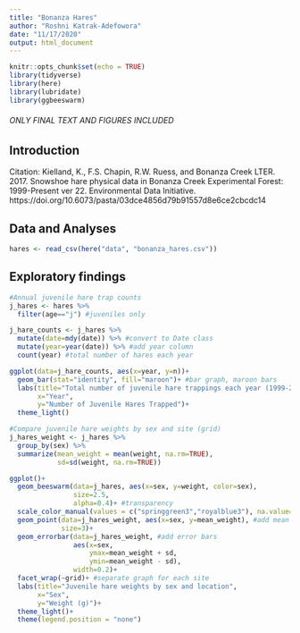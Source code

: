 ```yaml
---
title: "Bonanza Hares"
author: "Roshni Katrak-Adefowora"
date: "11/17/2020"
output: html_document
---
```


```r
knitr::opts_chunk$set(echo = TRUE)
library(tidyverse)
library(here)
library(lubridate)
library(ggbeeswarm)
```

###### ONLY FINAL TEXT AND FIGURES INCLUDED

## Introduction

Citation: Kielland, K., F.S. Chapin, R.W. Ruess, and Bonanza Creek LTER. 2017. Snowshoe hare physical data in Bonanza Creek Experimental Forest: 1999-Present ver 22. Environmental Data Initiative. https://doi.org/10.6073/pasta/03dce4856d79b91557d8e6ce2cbcdc14

## Data and Analyses

```r
hares <- read_csv(here("data", "bonanza_hares.csv"))
```

## Exploratory findings

```r
#Annual juvenile hare trap counts
j_hares <- hares %>% 
  filter(age=="j") #juveniles only

j_hare_counts <- j_hares %>% 
  mutate(date=mdy(date)) %>% #convert to Date class
  mutate(year=year(date)) %>% #add year column
  count(year) #total number of hares each year

ggplot(data=j_hare_counts, aes(x=year, y=n))+
  geom_bar(stat="identity", fill="maroon")+ #bar graph, maroon bars
  labs(title="Total number of juvenile hare trappings each year (1999-2012)",
       x="Year",
       y="Number of Juvenile Hares Trapped")+
  theme_light()
```

```r
#Compare juvenile hare weights by sex and site (grid)
j_hares_weight <- j_hares %>% 
  group_by(sex) %>% 
  summarize(mean_weight = mean(weight, na.rm=TRUE),
            sd=sd(weight, na.rm=TRUE))

ggplot()+
  geom_beeswarm(data=j_hares, aes(x=sex, y=weight, color=sex),
                size=2.5,
                alpha=0.4)+ #transparency
  scale_color_manual(values = c("springgreen3","royalblue3"), na.value="darkorchid3")+ #legend colors
  geom_point(data=j_hares_weight, aes(x=sex, y=mean_weight), #add mean points
             size=3)+
  geom_errorbar(data=j_hares_weight, #add error bars
                aes(x=sex,
                    ymax=mean_weight + sd,
                    ymin=mean_weight - sd),
                width=0.2)+
  facet_wrap(~grid)+ #separate graph for each site
  labs(title="Juvenile hare weights by sex and location",
       x="Sex",
       y="Weight (g)")+
  theme_light()+
  theme(legend.position = "none")
```

